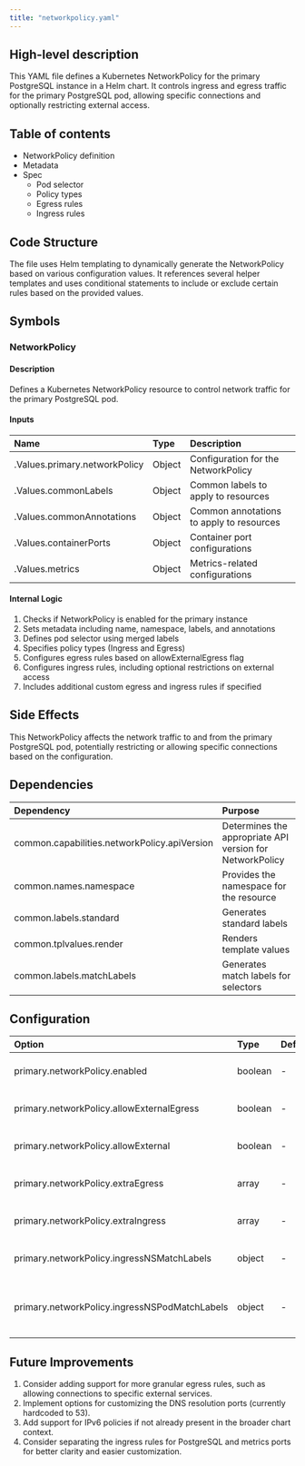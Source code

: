 ```yaml
---
title: "networkpolicy.yaml"
---
```


## High-level description
This YAML file defines a Kubernetes NetworkPolicy for the primary PostgreSQL instance in a Helm chart. It controls ingress and egress traffic for the primary PostgreSQL pod, allowing specific connections and optionally restricting external access.

## Table of contents
- NetworkPolicy definition
- Metadata
- Spec
  - Pod selector
  - Policy types
  - Egress rules
  - Ingress rules

## Code Structure
The file uses Helm templating to dynamically generate the NetworkPolicy based on various configuration values. It references several helper templates and uses conditional statements to include or exclude certain rules based on the provided values.

## Symbols

### NetworkPolicy
#### Description
Defines a Kubernetes NetworkPolicy resource to control network traffic for the primary PostgreSQL pod.

#### Inputs
| Name | Type | Description |
|:-----|:-----|:------------|
| .Values.primary.networkPolicy | Object | Configuration for the NetworkPolicy |
| .Values.commonLabels | Object | Common labels to apply to resources |
| .Values.commonAnnotations | Object | Common annotations to apply to resources |
| .Values.containerPorts | Object | Container port configurations |
| .Values.metrics | Object | Metrics-related configurations |

#### Internal Logic
1. Checks if NetworkPolicy is enabled for the primary instance
2. Sets metadata including name, namespace, labels, and annotations
3. Defines pod selector using merged labels
4. Specifies policy types (Ingress and Egress)
5. Configures egress rules based on allowExternalEgress flag
6. Configures ingress rules, including optional restrictions on external access
7. Includes additional custom egress and ingress rules if specified

## Side Effects
This NetworkPolicy affects the network traffic to and from the primary PostgreSQL pod, potentially restricting or allowing specific connections based on the configuration.

## Dependencies
| Dependency | Purpose |
|:-----------|:--------|
| common.capabilities.networkPolicy.apiVersion | Determines the appropriate API version for NetworkPolicy |
| common.names.namespace | Provides the namespace for the resource |
| common.labels.standard | Generates standard labels |
| common.tplvalues.render | Renders template values |
| common.labels.matchLabels | Generates match labels for selectors |

## Configuration
| Option | Type | Default | Description |
|:-------|:-----|:--------|:------------|
| primary.networkPolicy.enabled | boolean | - | Enables or disables the NetworkPolicy |
| primary.networkPolicy.allowExternalEgress | boolean | - | Allows all egress traffic if true |
| primary.networkPolicy.allowExternal | boolean | - | Allows ingress from external sources if true |
| primary.networkPolicy.extraEgress | array | - | Additional custom egress rules |
| primary.networkPolicy.extraIngress | array | - | Additional custom ingress rules |
| primary.networkPolicy.ingressNSMatchLabels | object | - | Namespace match labels for ingress |
| primary.networkPolicy.ingressNSPodMatchLabels | object | - | Pod match labels for ingress from specific namespaces |

## Future Improvements
1. Consider adding support for more granular egress rules, such as allowing connections to specific external services.
2. Implement options for customizing the DNS resolution ports (currently hardcoded to 53).
3. Add support for IPv6 policies if not already present in the broader chart context.
4. Consider separating the ingress rules for PostgreSQL and metrics ports for better clarity and easier customization.